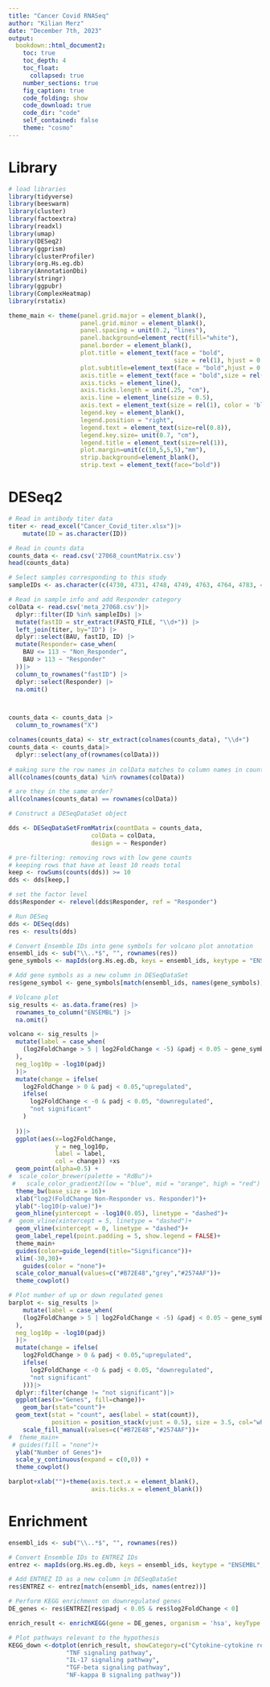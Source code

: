 ```yaml
---
title: "Cancer Covid RNASeq"
author: "Kilian Merz"
date: "December 7th, 2023"
output:
  bookdown::html_document2:
    toc: true
    toc_depth: 4
    toc_float:
      collapsed: true
    number_sections: true
    fig_caption: true
    code_folding: show
    code_download: true
    code_dir: "code"
    self_contained: false
    theme: "cosmo"
---
```


# Library 

```r
# load libraries
library(tidyverse)
library(beeswarm)
library(cluster)
library(factoextra)
library(readxl)
library(umap)
library(DESeq2)
library(ggprism)
library(clusterProfiler)
library(org.Hs.eg.db)
library(AnnotationDbi)
library(stringr)
library(ggpubr)
library(ComplexHeatmap)
library(rstatix)
```

```r
theme_main <- theme(panel.grid.major = element_blank(), 
                    panel.grid.minor = element_blank(),
                    panel.spacing = unit(0.2, "lines"), 
                    panel.background=element_rect(fill="white"),
                    panel.border = element_blank(),
                    plot.title = element_text(face = "bold",
                                              size = rel(1), hjust = 0.5),
                    plot.subtitle=element_text(face = "bold",hjust = 0.5, size=rel(1),vjust=1),
                    axis.title = element_text(face = "bold",size = rel(1)),
                    axis.ticks = element_line(),
                    axis.ticks.length = unit(.25, "cm"),
                    axis.line = element_line(size = 0.5),
                    axis.text = element_text(size = rel(1), color = 'black'),
                    legend.key = element_blank(),
                    legend.position = "right",
                    legend.text = element_text(size=rel(0.8)),
                    legend.key.size= unit(0.7, "cm"),
                    legend.title = element_text(size=rel(1)),
                    plot.margin=unit(c(10,5,5,5),"mm"),
                    strip.background=element_blank(),
                    strip.text = element_text(face="bold"))
```

# DESeq2

```r
# Read in antibody titer data
titer <- read_excel("Cancer_Covid_titer.xlsx")|>
    mutate(ID = as.character(ID))

# Read in counts data
counts_data <- read.csv('27068_countMatrix.csv')
head(counts_data)

# Select samples corresponding to this study
sampleIDs <- as.character(c(4730, 4731, 4748, 4749, 4763, 4764, 4783, 4795, 4810,4944, 4813, 4864, 4957, 4962, 5125, 5061))

# Read in sample info and add Responder category
colData <- read.csv('meta_27068.csv')|>
  dplyr::filter(ID %in% sampleIDs) |>
  mutate(fastID = str_extract(FASTQ_FILE, "\\d+")) |>
  left_join(titer, by="ID") |>
  dplyr::select(BAU, fastID, ID) |>
  mutate(Responder= case_when( 
    BAU <= 113 ~ "Non_Responder",
    BAU > 113 ~ "Responder"
  ))|> 
  column_to_rownames("fastID") |>
  dplyr::select(Responder) |>
  na.omit()



counts_data <- counts_data |>
  column_to_rownames("X")

colnames(counts_data) <- str_extract(colnames(counts_data), "\\d+")
counts_data <- counts_data|>
  dplyr::select(any_of(rownames(colData))) 
  
# making sure the row names in colData matches to column names in counts_data
all(colnames(counts_data) %in% rownames(colData))

# are they in the same order?
all(colnames(counts_data) == rownames(colData))
```


```r
# Construct a DESeqDataSet object

dds <- DESeqDataSetFromMatrix(countData = counts_data,
                       colData = colData,
                       design = ~ Responder)

# pre-filtering: removing rows with low gene counts
# keeping rows that have at least 10 reads total
keep <- rowSums(counts(dds)) >= 10
dds <- dds[keep,]

# set the factor level
dds$Responder <- relevel(dds$Responder, ref = "Responder")

# Run DESeq
dds <- DESeq(dds)
res <- results(dds)
```

```r
# Convert Ensemble IDs into gene symbols for volcano plot annotation
ensembl_ids <- sub("\\..*$", "", rownames(res))
gene_symbols <- mapIds(org.Hs.eg.db, keys = ensembl_ids, keytype = "ENSEMBL", column = "SYMBOL")

# Add gene symbols as a new column in DESeqDataSet
res$gene_symbol <- gene_symbols[match(ensembl_ids, names(gene_symbols))]


```


```r
# Volcano plot
sig_results <- as.data.frame(res) |>
  rownames_to_column("ENSEMBL") |>
  na.omit()

volcano <- sig_results |>
  mutate(label = case_when(
    (log2FoldChange > 5 | log2FoldChange < -5) &padj < 0.05 ~ gene_symbol
  ),
  neg_log10p = -log10(padj)
  )|>
  mutate(change = ifelse(
    log2FoldChange > 0 & padj < 0.05,"upregulated", 
    ifelse(
      log2FoldChange < -0 & padj < 0.05, "downregulated",
      "not significant"
    )
    
  ))|>
  ggplot(aes(x=log2FoldChange,
             y = neg_log10p,
             label = label,
             col = change)) +xs
  geom_point(alpha=0.5) +
#  scale_color_brewer(palette = "RdBu")+
 #   scale_color_gradient2(low = "blue", mid = "orange", high = "red") + # Add the diverging color palette
  theme_bw(base_size = 16)+
  xlab("log2(FoldChange Non-Responder vs. Responder)")+
  ylab("-log10(p-value)")+
  geom_hline(yintercept = -log10(0.05), linetype = "dashed")+
#  geom_vline(xintercept = 5, linetype = "dashed")+
  geom_vline(xintercept = 0, linetype = "dashed")+
  geom_label_repel(point.padding = 5, show.legend = FALSE)+
  theme_main+
  guides(color=guide_legend(title="Significance"))+
  xlim(-30,30)+
    guides(color = "none")+
  scale_color_manual(values=c("#B72E48","grey","#2574AF"))+
  theme_cowplot()
```

```r
# Plot number of up or down regulated genes
barplot <- sig_results |>
    mutate(label = case_when(
    (log2FoldChange > 5 | log2FoldChange < -5) &padj < 0.05 ~ gene_symbol
  ),
  neg_log10p = -log10(padj)
  )|>
  mutate(change = ifelse(
    log2FoldChange > 0 & padj < 0.05,"upregulated", 
    ifelse(
      log2FoldChange < -0 & padj < 0.05, "downregulated",
      "not significant"
    )))|>
  dplyr::filter(change != "not significant")|>
  ggplot(aes(x="Genes", fill=change))+
    geom_bar(stat="count")+
  geom_text(stat = "count", aes(label = stat(count)),
            position = position_stack(vjust = 0.5), size = 3.5, col="white") + 
    scale_fill_manual(values=c("#B72E48","#2574AF"))+
#  theme_main+
 # guides(fill = "none")+
  ylab("Number of Genes")+
  scale_y_continuous(expand = c(0,0)) +
  theme_cowplot()

barplot+xlab("")+theme(axis.text.x = element_blank(),
                       axis.ticks.x = element_blank())
```

# Enrichment

```r
ensembl_ids <- sub("\\..*$", "", rownames(res))

# Convert Ensemble IDs to ENTREZ IDs
entrez <- mapIds(org.Hs.eg.db, keys = ensembl_ids, keytype = "ENSEMBL", column = "ENTREZID")

# Add ENTREZ ID as a new column in DESeqDataSet
res$ENTREZ <- entrez[match(ensembl_ids, names(entrez))]
```


```r
# Perform KEGG enrichment on downregulated genes
DE_genes <- res$ENTREZ[res$padj < 0.05 & res$log2FoldChange < 0]

enrich_result <- enrichKEGG(gene = DE_genes, organism = 'hsa', keyType = 'kegg', pvalueCutoff = 0.05)

# Plot pathways relevant to the hypothesis
KEGG_down <-dotplot(enrich_result, showCategory=c("Cytokine-cytokine receptor interaction",
                "TNF signaling pathway",
                "IL-17 signaling pathway",
                "TGF-beta signaling pathway", 
                "NF-kappa B signaling pathway"))
```
